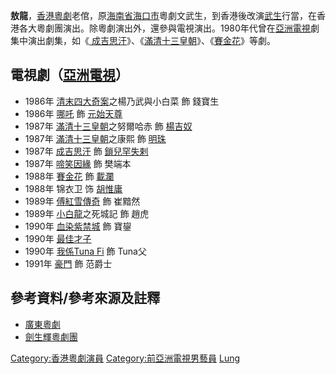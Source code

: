'''敖龍'''，[[香港|香港]][[粵劇|粵劇]]老倌，原[[海南省|海南省]][[海口市|海口市]]粵劇文武生，到香港後改演[[武生|武生]]行當，在香港各大粵劇團演出。除粵劇演出外，還參與電視演出。1980年代曾在[[亞洲電視|亞洲電視]]劇集中演出劇集，如《[[成吉思汗 (亞洲電視劇集)|
成吉思汗]]》、《[[滿清十三皇朝|滿清十三皇朝]]》、《[[賽金花　(亞視電視劇)|賽金花]]》等劇。

== 電視劇（[[亞洲電視|亞洲電視]]） ==
*1986年 [[清末四大奇案_(電視劇)|清末四大奇案]]之楊乃武與小白菜 飾 錢寶生
*1986年 [[哪吒　(1986年電視劇)|哪吒]] 飾 [[元始天尊|元始天尊]]
*1987年 [[滿清十三皇朝|滿清十三皇朝]]之努爾哈赤 飾 [[杨吉砮|楊吉奴]] 
*1987年 [[滿清十三皇朝|滿清十三皇朝]]之康熙 飾 [[納蘭明珠|明珠]]
*1987年 [[成吉思汗_(亞洲電視劇集)|成吉思汗]] 飾 [[鎖兒罕失剌|鎖兒罕失剌]]
*1987年 [[啼笑因緣_(1987年電視劇)|啼笑因緣]] 飾 樊端本
*1988年 [[賽金花_(亞視電視劇)|賽金花]] 飾  [[載瀾|載瀾]] 
*1988年 锦衣卫 饰 [[胡惟庸|胡惟庸]]
*1989年 [[傅紅雪傳奇|傅紅雪傳奇]] 飾 崔黯然
*1989年 [[小白龍_(電視劇)|小白龍]]之死城記 飾 趙虎
*1990年 [[血染紫禁城|血染紫禁城]] 飾 寶鋆
*1990年 [[最佳才子|最佳才子]]
*1990年 [[我係Tuna_Fi|我係Tuna Fi]] 飾 Tuna父
*1991年 [[豪門　(電視劇)|豪門]] 飾 范爵士

== 參考資料/參考來源及註釋 ==
*[http://www.china.com.cn/culture/xiju/2010-02/08/content_19390624_3.htm 廣東粵劇] {{Wayback|url=http://www.china.com.cn/culture/xiju/2010-02/08/content_19390624_3.htm |date=20160305035501 }}
*[https://web.archive.org/web/20101231160553/http://www.lcsd.gov.hk/CE/CulturalService/Programme/tc/chinese_opera/00000242.html 劍生輝粵劇團]
{{DEFAULTSORT:Ngo}}
[[Category:香港粵劇演員|Category:香港粵劇演員]]
[[Category:前亞洲電視男藝員|Category:前亞洲電視男藝員]]
[[Category:敖姓|Lung]]